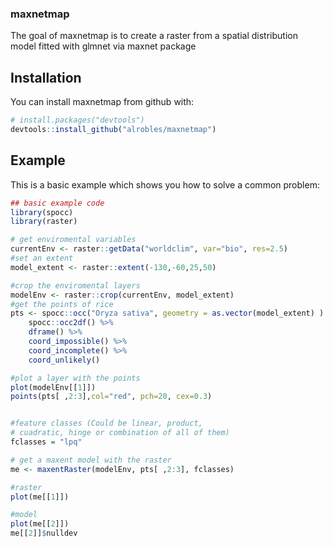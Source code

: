 

### maxnetmap

The goal of maxnetmap is to create a 
raster from a spatial distribution model fitted with glmnet via maxnet 
package

## Installation

You can install maxnetmap from github with:

```r
# install.packages("devtools")
devtools::install_github("alrobles/maxnetmap")
```

## Example

This is a basic example which shows you how to solve a common problem:

```r
## basic example code
library(spocc)
library(raster)

# get enviromental variables
currentEnv <- raster::getData("worldclim", var="bio", res=2.5)
#set an extent
model_extent <- raster::extent(-130,-60,25,50) 

#crop the enviromental layers
modelEnv <- raster::crop(currentEnv, model_extent)
#get the points of rice
pts <- spocc::occ("Oryza sativa", geometry = as.vector(model_extent) ) %>% 
    spocc::occ2df() %>% 
    dframe() %>% 
    coord_impossible() %>%
    coord_incomplete() %>%
    coord_unlikely()

#plot a layer with the points
plot(modelEnv[[1]])
points(pts[ ,2:3],col="red", pch=20, cex=0.3)


#feature classes (Could be linear, product,
# cuadratic, hinge or combination of all of them)
fclasses = "lpq"

# get a maxent model with the raster
me <- maxentRaster(modelEnv, pts[ ,2:3], fclasses)

#raster
plot(me[[1]])

#model
plot(me[[2]])
me[[2]]$nulldev

```

